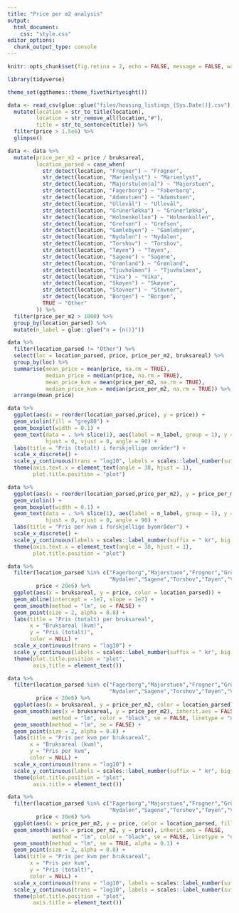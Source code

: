 ```yaml
---
title: "Price per m2 analysis"
output:
  html_document:
    css: "style.css"
editor_options:
  chunk_output_type: console
---
```


```r
knitr::opts_chunk$set(fig.retina = 2, echo = FALSE, message = FALSE, warning = FALSE, fig.align = "center")
```

```r
library(tidyverse)

theme_set(ggthemes::theme_fivethirtyeight())
```

```r
data <- read_csv(glue::glue("files/housing_listings_{Sys.Date()}.csv"), col_types = cols()) %>% 
  mutate(location = str_to_title(location),
         location = str_remove_all(location,"#"),
         title = str_to_sentence(title)) %>% 
  filter(price > 1.5e6) %>% 
  glimpse()
```

```r
data <- data %>% 
  mutate(price_per_m2 = price / bruksareal,
         location_parsed = case_when(
           str_detect(location, "Frogner") ~ "Frogner",
           str_detect(location, "Marienlyst") ~ "Marienlyst",
           str_detect(location, "Majorstu[en|a]") ~ "Majorstuen",
           str_detect(location, "Fagerborg") ~ "Faberborg",
           str_detect(location, "Adamstuen") ~ "Adamstuen",
           str_detect(location, "Ullevål") ~ "Ullevål",
           str_detect(location, "Grünerløkka") ~ "Grünerløkka",
           str_detect(location, "Holmenkollen") ~ "Holmenkollen",
           str_detect(location, "Grefsen") ~ "Grefsen",
           str_detect(location, "Gamlebyen") ~ "Gamlebyen",
           str_detect(location, "Nydalen") ~ "Nydalen",
           str_detect(location, "Torshov") ~ "Torshov",
           str_detect(location, "Tøyen") ~ "Tøyen",
           str_detect(location, "Sagene") ~ "Sagene",
           str_detect(location, "Grønland") ~ "Grønland",
           str_detect(location, "Tjuvholmen") ~ "Tjuvholmen",
           str_detect(location, "Vika") ~ "Vika",
           str_detect(location, "Skøyen") ~ "Skøyen",
           str_detect(location, "Stovner") ~ "Stovner",
           str_detect(location, "Borgen") ~ "Borgen",
           TRUE ~ "Other"
         )) %>% 
  filter(price_per_m2 > 1000) %>% 
  group_by(location_parsed) %>% 
  mutate(n_label = glue::glue("n = {n()}"))
```

```r
data %>% 
  filter(location_parsed != "Other") %>% 
  select(loc = location_parsed, price, price_per_m2, bruksareal) %>% 
  group_by(loc) %>% 
  summarise(mean_price = mean(price, na.rm = TRUE),
            median_price = median(price, na.rm = TRUE),
            mean_price_kvm = mean(price_per_m2, na.rm = TRUE),
            median_price_kvm = median(price_per_m2, na.rm = TRUE)) %>% 
  arrange(mean_price)
```


```r
data %>% 
  ggplot(aes(x = reorder(location_parsed,price), y = price)) + 
  geom_violin(fill = "grey80") +
  geom_boxplot(width = 0.1) + 
  geom_text(data = . %>% slice(1), aes(label = n_label, group = 1), y = 2e5, 
            hjust = 0, vjust = 0, angle = 90) +
  labs(title = "Pris (totalt) i forskjellige områder") +
  scale_x_discrete() + 
  scale_y_continuous(trans = "log10", labels = scales::label_number(suffix = " kr", big.mark = " ")) +
  theme(axis.text.x = element_text(angle = 30, hjust = 1),
        plot.title.position = "plot")
```

```r
data %>% 
  ggplot(aes(x = reorder(location_parsed,price_per_m2), y = price_per_m2)) + 
  geom_violin() +
  geom_boxplot(width = 0.1) + 
  geom_text(data = . %>% slice(1), aes(label = n_label, group = 1), y = 2e5, 
            hjust = 0, vjust = 0, angle = 90) +
  labs(title = "Pris per kvm i forskjellige byområder") +
  scale_x_discrete() + 
  scale_y_continuous(labels = scales::label_number(suffix = " kr", big.mark = " ")) +
  theme(axis.text.x = element_text(angle = 30, hjust = 1),
        plot.title.position = "plot")
```

```r
data %>% 
  filter(location_parsed %in% c("Fagerborg","Majorstuen","Frogner","Grünerløkka","Holmenkollen",
                                "Nydalen","Sagene","Torshov","Tøyen","Vika"),
         price < 20e6) %>% 
  ggplot(aes(x = bruksareal, y = price, color = location_parsed)) + 
  geom_abline(intercept = -1e7, slope = 1e7) +
  geom_smooth(method = "lm", se = FALSE) +
  geom_point(size = 2, alpha = 0.8) +
  labs(title = "Pris (totalt) per bruksareal",
       x = "Bruksareal (kvm)",
       y = "Pris (totalt)",
       color = NULL) +
  scale_x_continuous(trans = "log10") + 
  scale_y_continuous(labels = scales::label_number(suffix = " kr", big.mark = " ")) +
  theme(plot.title.position = "plot",
        axis.title = element_text())
```

```r
data %>% 
  filter(location_parsed %in% c("Fagerborg","Majorstuen","Frogner","Grünerløkka","Holmenkollen",
                                "Nydalen","Sagene","Torshov","Tøyen","Vika"),
         price < 20e6) %>% 
  ggplot(aes(x = bruksareal, y = price_per_m2, color = location_parsed)) + 
  geom_smooth(aes(x = bruksareal, y = price_per_m2), inherit.aes = FALSE,
              method = "lm", color = "black", se = FALSE, linetype = "dashed") +
  geom_smooth(method = "lm", se = FALSE) +
  geom_point(size = 2, alpha = 0.8) +
  labs(title = "Pris per kvm per bruksareal",
       x = "Bruksareal (kvm)",
       y = "Pris per kvm",
       color = NULL) +
  scale_x_continuous(trans = "log10") + 
  scale_y_continuous(labels = scales::label_number(suffix = " kr", big.mark = " ")) +
  theme(plot.title.position = "plot",
        axis.title = element_text())
```

```r
data %>% 
  filter(location_parsed %in% c("Fagerborg","Majorstuen","Frogner","Grünerløkka","Holmenkollen",
                                "Nydalen","Sagene","Torshov","Tøyen","Vika"),
         price < 20e6) %>% 
  ggplot(aes(x = price_per_m2, y = price, color = location_parsed, fill = location_parsed)) + 
  geom_smooth(aes(x = price_per_m2, y = price), inherit.aes = FALSE,
              method = "lm", color = "black", se = FALSE, linetype = "dashed") +
  geom_smooth(method = "lm", se = TRUE, alpha = 0.1) +
  geom_point(size = 2, alpha = 0.8) +
  labs(title = "Pris per kvm per bruksareal",
       x = "Pris per kvm",
       y = "Pris (totalt)",
       color = NULL) +
  scale_x_continuous(trans = "log10", labels = scales::label_number(suffix = " kr", big.mark = " ")) + 
  scale_y_continuous(trans = "log10", labels = scales::label_number(suffix = " kr", big.mark = " ")) +
  theme(plot.title.position = "plot",
        axis.title = element_text())
```

